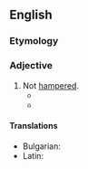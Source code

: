 ==English==

===Etymology===
{{prefix|en|un|hampered}}

===Adjective===
{{en-adj}}

# Not [[hampered]].
#* {{RQ:Burroughs Land That Time Forgot||VIII|passage="The he won't depart," I replied, and approached still nearer. Rough and narrow ledges formed by nature gave access to the upper caves. A man might scale them if '''unhampered''' and unhindered, but to clamber upward in the face of a belligerent tribe of half-men and with a girl to assist was beyond my capability.}}
#* {{quote-book
|en
|year=1986
|author={{w|John le Carré}}
|title={{w|A Perfect Spy}}
|section=
|passage= The bare arms and thighs and '''unhampered''' breasts of young American womanhood are brushing contentedly against him.}}

====Translations====
{{trans-top|not hampered}}
* Bulgarian: {{t|bg|невъзпрепятстван}}
* Latin: {{t|la|expedītus}}
{{trans-mid}}
{{trans-bottom}}